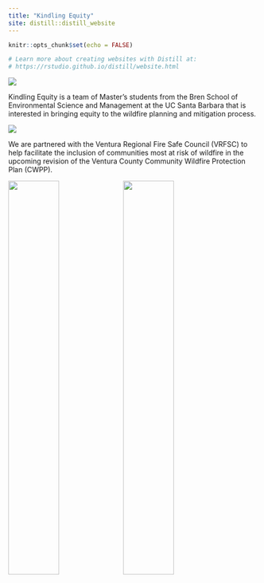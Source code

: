 ```yaml
---
title: "Kindling Equity"
site: distill::distill_website
---
```


```r
knitr::opts_chunk$set(echo = FALSE)

# Learn more about creating websites with Distill at:
# https://rstudio.github.io/distill/website.html

```

![](images/KE-team_all.jpg)

Kindling Equity is a team of Master's students from the Bren School of Environmental Science and Management at the UC Santa Barbara that is interested in bringing equity to the wildfire planning and mitigation process.


![](images/fire_watercolor.jpg)

We are partnered with the Ventura Regional Fire Safe Council (VRFSC) to help facilitate the inclusion of communities most at risk of wildfire in the upcoming revision of the Ventura County Community Wildfire Protection Plan (CWPP).

![](images/bren.png){width=45%} ![](images/firesafe.png){width=45%}

